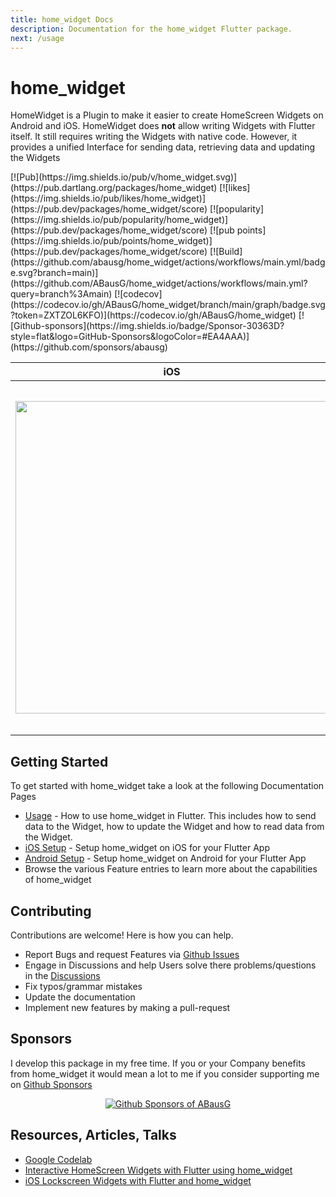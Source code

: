 ```yaml
---
title: home_widget Docs
description: Documentation for the home_widget Flutter package.
next: /usage
---
```


# home_widget

HomeWidget is a Plugin to make it easier to create HomeScreen Widgets on Android and iOS.
HomeWidget does **not** allow writing Widgets with Flutter itself. It still requires writing the Widgets with native code. However, it provides a unified Interface for sending data, retrieving data and updating the Widgets

<p class="flex not-prose">[![Pub](https://img.shields.io/pub/v/home_widget.svg)](https://pub.dartlang.org/packages/home_widget) [![likes](https://img.shields.io/pub/likes/home_widget)](https://pub.dev/packages/home_widget/score) [![popularity](https://img.shields.io/pub/popularity/home_widget)](https://pub.dev/packages/home_widget/score) [![pub points](https://img.shields.io/pub/points/home_widget)](https://pub.dev/packages/home_widget/score) [![Build](https://github.com/abausg/home_widget/actions/workflows/main.yml/badge.svg?branch=main)](https://github.com/ABausG/home_widget/actions/workflows/main.yml?query=branch%3Amain) [![codecov](https://codecov.io/gh/ABausG/home_widget/branch/main/graph/badge.svg?token=ZXTZOL6KFO)](https://codecov.io/gh/ABausG/home_widget) [![Github-sponsors](https://img.shields.io/badge/Sponsor-30363D?style=flat&logo=GitHub-Sponsors&logoColor=#EA4AAA)](https://github.com/sponsors/abausg)</p>

| iOS                                                                                                            |  Android                                                                                                           |
|----------------------------------------------------------------------------------------------------------------|--------------------------------------------------------------------------------------------------------------------|
| <img src="https://github.com/ABausG/home_widget/blob/main/.github/assets/demo_ios.png?raw=true" width="500px"/> | <img src="https://github.com/ABausG/home_widget/blob/main/.github/assets/demo_android.png?raw=true" width="560px"/> |

## Getting Started

To get started with home_widget take a look at the following Documentation Pages

- [Usage](/usage) - How to use home_widget in Flutter. This includes how to send data to the Widget, how to update the Widget and how to read data from the Widget.
- [iOS Setup](/setup/ios) - Setup home_widget on iOS for your Flutter App
- [Android Setup](/setup/android) - Setup home_widget on Android for your Flutter App
- Browse the various Feature entries to learn more about the capabilities of home_widget

## Contributing

Contributions are welcome!
Here is how you can help.
- Report Bugs and request Features via [Github Issues](https://github.com/ABausG/home_widget/issues)
- Engage in Discussions and help Users solve there problems/questions in the [Discussions](https://github.com/ABausG/home_widget/discussions)
- Fix typos/grammar mistakes
- Update the documentation
- Implement new features by making a pull-request


## Sponsors

I develop this package in my free time. If you or your Company benefits from home_widget it would mean a lot to me if you consider supporting me on [Github Sponsors](https://github.com/sponsors/abausg)
<p align="center">
  <a href="https://github.com/ABausG/sponsorkit/blob/main/sponsorkit/sponsors.svg">
    <img alt="Github Sponsors of ABausG" src="https://raw.githubusercontent.com/ABausG/sponsorkit/main/sponsorkit/sponsors.svg"/>
  </a>
</p>

## Resources, Articles, Talks
- [Google Codelab](https://codelabs.developers.google.com/flutter-home-screen-widgets#0)
- [Interactive HomeScreen Widgets with Flutter using home_widget](https://medium.com/p/83cb0706a417)
- [iOS Lockscreen Widgets with Flutter and home_widget](https://medium.com/p/0dfecc18cfa0)
